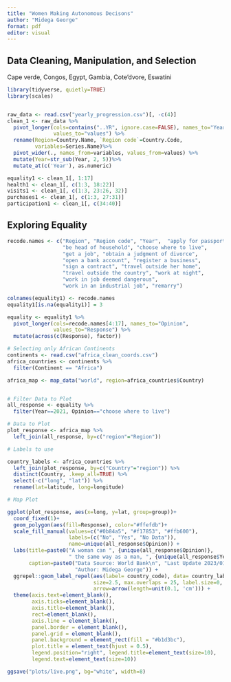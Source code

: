 ---
title: "Women Making Autonomous Decisons"
author: "Midega George"
format: pdf
editor: visual
---

## Data Cleaning, Manipulation, and Selection

Cape verde, Congos, Egypt, Gambia, Cote'dvore, Eswatini

```{r}
library(tidyverse, quietly=TRUE)
library(scales)


raw_data <- read.csv("yearly_progression.csv")[, -c(4)]
clean_1 <- raw_data %>%
  pivot_longer(cols=contains("..YR", ignore.case=FALSE), names_to="Year", 
               values_to="values") %>%
  rename(Region=Country.Name, `Region code`=Country.Code, 
         variables=Series.Name)%>%
  pivot_wider(., names_from=variables, values_from=values) %>%
  mutate(Year=str_sub(Year, 2, 5))%>%
  mutate_at(c('Year'), as.numeric)

equality1 <- clean_1[, 1:17]
health1 <- clean_1[, c(1:3, 18:22)]
visits1 <- clean_1[, c(1:3, 23:26, 32)]
purchases1 <- clean_1[, c(1:3, 27:31)]
participation1 <- clean_1[, c(34:40)]
```

## Exploring Equality

```{r}
recode.names <- c("Region", "Region code", "Year",  "apply for passport", 
                  "be head of household", "choose where to live", 
                  "get a job", "obtain a judgment of divorce", 
                  "open a bank account", "register a business", 
                  "sign a contract", "travel outside her home", 
                  "travel outside the country", "work at night", 
                  "work in job deemed dangerous", 
                  "work in an industrial job", "remarry")

colnames(equality1) <- recode.names
equality1[is.na(equality1)] = 3

equality <- equality1 %>%
  pivot_longer(cols=recode.names[4:17], names_to="Opinion", 
               values_to="Response") %>%
  mutate(across(c(Response), factor))
```



```{r, fig.width=15}
# Selecting only African Continents
continents <- read.csv("africa_clean_coords.csv")
africa_countries <- continents %>%
  filter(Continent == "Africa")

africa_map <- map_data("world", region=africa_countries$Country)


# Filter Data to Plot
all_response <- equality %>%
  filter(Year==2021, Opinion=="choose where to live")

# Data to Plot
plot_response <- africa_map %>%
  left_join(all_response, by=c("region"="Region"))

# Labels to use

country_labels <- africa_countries %>%
  left_join(plot_response, by=c("Country"="region")) %>%
  distinct(Country, .keep_all=TRUE) %>%
  select(-c("long", "lat")) %>%
  rename(lat=latitude, long=longitude)

# Map Plot

ggplot(plot_response, aes(x=long, y=lat, group=group))+
  coord_fixed(1)+
  geom_polygon(aes(fill=Response), color="#ffefdb")+
  scale_fill_manual(values=c("#0b84a5", "#f17853", "#ffb600"), 
                    labels=(c("No", "Yes", "No Data")), 
                    name=unique(all_response$Opinion)) +
  labs(title=paste0("A woman can ", {unique(all_response$Opinion)}, 
                    " the same way as a man, ", {unique(all_response$Year)}), 
       caption=paste0("Data Source: World Bank\n", "Last Update 2023/01/31\n", 
                      "Author: Midega George")) +
  ggrepel::geom_label_repel(aes(label= country_code), data= country_labels, 
                            size=2.5, max.overlaps = 25, label.size=0, 
                            arrow=arrow(length=unit(0.1, 'cm'))) +
  theme(axis.text=element_blank(),
        axis.ticks=element_blank(),
        axis.title=element_blank(),
        rect=element_blank(),
        axis.line = element_blank(),
        panel.border = element_blank(),
        panel.grid = element_blank(),
        panel.background = element_rect(fill = "#b1d3bc"),
        plot.title = element_text(hjust = 0.5),
        legend.position="right", legend.title=element_text(size=10), 
        legend.text=element_text(size=10))

ggsave("plots/live.png", bg="white", width=8)
```

